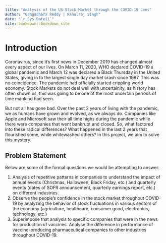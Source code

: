 ```yaml
--- 
title: "Analysis of the US Stock Market through the COVID-19 Lens"
author: "Gangadhara Reddy | Rahulraj Singh"
date: "`r Sys.Date()`"
site: bookdown::bookdown_site
---
```


# Introduction

Coronavirus, since it's first news in December 2019 has changed almost every aspect of our lives. On March 11, 2020, WHO declared COVID-19 a global pandemic and March 12 was declared a Black Thursday in the United States, giving in to the largest single day market crash since 1987. This was no coincidence. The pandemic had officially started crippling world economy. Stock Markets do not deal well with uncertainity, as history has often shown us, this was going to be one of the most uncertain periods of time mankind had seen. 

But not all has gone bad. Over the past 2 years of living with the pandemic, we as humans have grown and evolved, as we always do. Companies like Apple and Microsoft saw their all time highs during the pandemic while there were companies that went bankrupt and closed. So, what factored into these radical differences? What happened in the last 2 years that flourished some, while whitewashed others? In this project, we aim to solve this mystery.

## Problem Statement

Below are some of the formal questions we would be attempting to answer:

1. Analysis of repetitive patterns in companies to understand the impact of annual events (Christmas, Halloween, Black Friday, etc.) and quarterly events (dates of SOFR announcement, quarterly earnings report, etc.) on different industries.
2. Observe the people’s confidence in the stock market throughout COVID-19 by analyzing the behavior of stock fluctuations in various sectors of the economy (agriculture, healthcare, consumer good, electronics, technology, etc.)
3. Superimpose that analysis to specific companies that were in the news for production of vaccines. Analyse the difference in performance of vaccine-producing pharmaceutical companies to other industries throughout COVID-19.